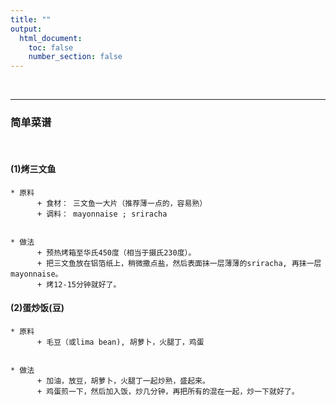 ```yaml
---
title: ""
output:
  html_document:
    toc: false
    number_section: false
---
```


\  
\  

----

### 简单菜谱 {.tabset .tabset-pills}

\ 

#### **(1)烤三文鱼 ** {#tab1}

    
    * 原料
          + 食材： 三文鱼一大片（推荐薄一点的，容易熟）
          + 调料： mayonnaise ; sriracha

    
    * 做法
          + 预热烤箱至华氏450度（相当于摄氏230度）。
          + 把三文鱼放在铝箔纸上，稍微撒点盐，然后表面抹一层薄薄的sriracha, 再抹一层mayonnaise。
          + 烤12-15分钟就好了。



####  **(2)蛋炒饭(豆)** {#tab2}

    * 原料 
          + 毛豆（或lima bean), 胡萝卜，火腿丁，鸡蛋

   
    * 做法 
          + 加油，放豆，胡萝卜，火腿丁一起炒熟，盛起来。
          + 鸡蛋煎一下，然后加入饭，炒几分钟，再把所有的混在一起，炒一下就好了。


\  
\  

